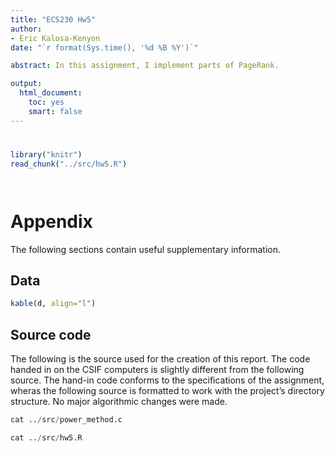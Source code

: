```yaml
---
title: "ECS230 Hw5"
author:
- Eric Kalosa-Kenyon
date: "`r format(Sys.time(), '%d %B %Y')`"

abstract: In this assignment, I implement parts of PageRank.

output:
  html_document:
    toc: yes
    smart: false
---
```


# 

```r
library("knitr")
read_chunk("../src/hw5.R")
```

```r
```

```r
```

# Appendix
The following sections contain useful supplementary information.

## Data

```r
kable(d, align="l")
```

## Source code
The following is the source used for the creation of this report. The code
handed in on the CSIF computers is slightly different from the following source.
The hand-in code conforms to the specifications of the assignment, wheras the
following source is formatted to work with the project's directory structure. No
major algorithmic changes were made.

```r
cat ../src/power_method.c
```

```r
cat ../src/hw5.R
```

